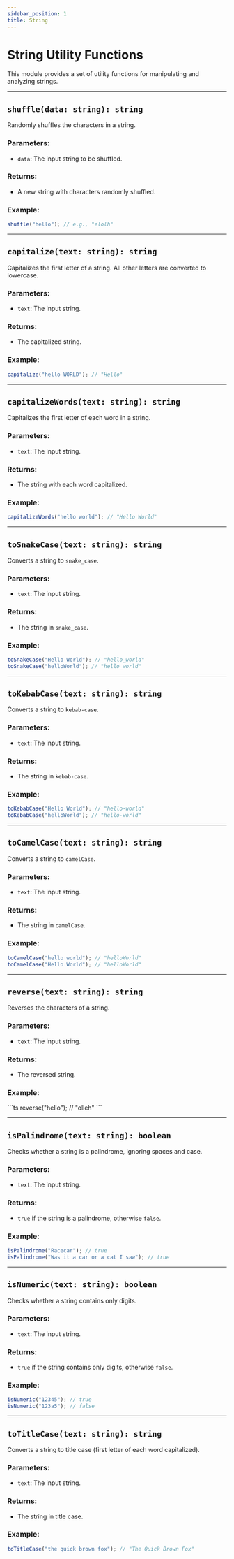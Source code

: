 ```yaml
---
sidebar_position: 1
title: String
---
```


# String Utility Functions

This module provides a set of utility functions for manipulating and analyzing strings.

---

## `shuffle(data: string): string`

Randomly shuffles the characters in a string.

### Parameters:

- `data`: The input string to be shuffled.

### Returns:

- A new string with characters randomly shuffled.

### Example:

<CodeScreen>

```ts
shuffle("hello"); // e.g., "elolh"
```

</CodeScreen>

---

## `capitalize(text: string): string`

Capitalizes the first letter of a string. All other letters are converted to lowercase.

### Parameters:

- `text`: The input string.

### Returns:

- The capitalized string.

### Example:

<CodeScreen>

```ts
capitalize("hello WORLD"); // "Hello"
```

</CodeScreen>

---

## `capitalizeWords(text: string): string`

Capitalizes the first letter of each word in a string.

### Parameters:

- `text`: The input string.

### Returns:

- The string with each word capitalized.

### Example:

<CodeScreen>

```ts
capitalizeWords("hello world"); // "Hello World"
```

</CodeScreen>

---

## `toSnakeCase(text: string): string`

Converts a string to `snake_case`.

### Parameters:

- `text`: The input string.

### Returns:

- The string in `snake_case`.

### Example:

<CodeScreen>

```ts
toSnakeCase("Hello World"); // "hello_world"
toSnakeCase("helloWorld"); // "hello_world"
```

</CodeScreen>

---

## `toKebabCase(text: string): string`

Converts a string to `kebab-case`.

### Parameters:

- `text`: The input string.

### Returns:

- The string in `kebab-case`.

### Example:

<CodeScreen>

```ts
toKebabCase("Hello World"); // "hello-world"
toKebabCase("helloWorld"); // "hello-world"
```

</CodeScreen>

---

## `toCamelCase(text: string): string`

Converts a string to `camelCase`.

### Parameters:

- `text`: The input string.

### Returns:

- The string in `camelCase`.

### Example:

<CodeScreen>

```ts
toCamelCase("hello world"); // "helloWorld"
toCamelCase("Hello World"); // "helloWorld"
```

</CodeScreen>

---

## `reverse(text: string): string`

Reverses the characters of a string.

### Parameters:

- `text`: The input string.

### Returns:

- The reversed string.

### Example:

<CodeScreen>
```ts
reverse("hello"); // "olleh"
```

</CodeScreen>

---

## `isPalindrome(text: string): boolean`

Checks whether a string is a palindrome, ignoring spaces and case.

### Parameters:

- `text`: The input string.

### Returns:

- `true` if the string is a palindrome, otherwise `false`.

### Example:

<CodeScreen>

```ts
isPalindrome("Racecar"); // true
isPalindrome("Was it a car or a cat I saw"); // true
```

</CodeScreen>

---

## `isNumeric(text: string): boolean`

Checks whether a string contains only digits.

### Parameters:

- `text`: The input string.

### Returns:

- `true` if the string contains only digits, otherwise `false`.

### Example:

<CodeScreen>

```ts
isNumeric("12345"); // true
isNumeric("123a5"); // false
```

</CodeScreen>

---

## `toTitleCase(text: string): string`

Converts a string to title case (first letter of each word capitalized).

### Parameters:

- `text`: The input string.

### Returns:

- The string in title case.

### Example:

<CodeScreen>

```ts
toTitleCase("the quick brown fox"); // "The Quick Brown Fox"
```

</CodeScreen>
